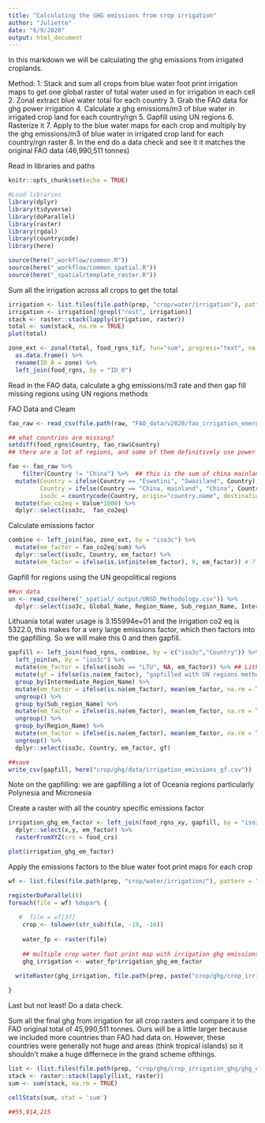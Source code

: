 ```yaml
---
title: "Calculating the GHG emissions from crop irrigation"
author: "Juliette"
date: "6/9/2020"
output: html_document
---
```


In this markdown we will be calculating the ghg emissions from irrigated croplands. 

Method:
1. Stack and sum all crops from blue water foot print irrigation maps to get one global raster of total water used in for irrigation in each cell
2. Zonal extract blue water total for each country
3. Grab the FAO data for ghg power irrigation
4. Calculate a ghg emissions/m3 of blue water in irrigated crop land for each country/rgn
5. Gapfill using UN regions
6. Rasterize it
7. Apply to the blue water maps for each crop and multiply by the ghg emissions/m3 of blue water in irrigated crop land for each country/rgn raster
8. In the end do a data check and see it it matches the original FAO data (46,990,511 tonnes)

Read in libraries and paths
```r
knitr::opts_chunk$set(echo = TRUE)

#Load libraries
library(dplyr)
library(tidyverse)
library(doParallel)
library(raster)
library(rgdal)
library(countrycode)
library(here)

source(here("_workflow/common.R"))
source(here("_workflow/common_spatial.R"))
source(here("_spatial/template_raster.R"))


```


Sum all the irrigation across all crops to get the total 
```r
irrigation <- list.files(file.path(prep, "crop/water/irrigation"), pattern = ".tif", full = TRUE)
irrigation <- irrigation[!grepl("rest", irrigation)]
stack <- raster::stack(lapply(irrigation, raster))
total <- sum(stack, na.rm = TRUE)
plot(total)

zone_ext <- zonal(total, food_rgns_tif, fun="sum", progress="text", na.rm=TRUE) %>% 
  as.data.frame() %>% 
  rename(ID_0 = zone) %>% 
  left_join(food_rgns, by = "ID_0")

```


Read in the FAO data, calculate a ghg emissions/m3 rate and then gap fill missing regions using UN regions methods

FAO Data and Cleam
```r
fao_raw <- read_csv(file.path(raw, "FAO_data/v2020/fao_irrigation_energy.csv"))

## what countries are missing?
setdiff(food_rgns$Country, fao_raw$Country)
## there are a lot of regions, and some of them definitively use power irrigation. This makes me belive that the missing countries are actually missing data, not missing because the data is 0

fao <- fao_raw %>% 
    filter(Country != "China") %>%  ## this is the sum of china mainland and islands, we separate it out
  mutate(Country = ifelse(Country == "Eswatini", "Swaziland", Country),
         Country = ifelse(Country == "China, mainland", "China", Country),
         iso3c = countrycode(Country, origin="country.name", destination = "iso3c"))%>% 
  mutate(fao_co2eq = Value*1000) %>% 
  dplyr::select(iso3c,  fao_co2eq)
```

Calculate emissions factor
```r
combine <- left_join(fao, zone_ext, by = "iso3c") %>% 
  mutate(em_factor = fao_co2eq/sum) %>% 
  dplyr::select(iso3c, Country, em_factor) %>% 
  mutate(em_factor = ifelse(is.infinite(em_factor), 0, em_factor)) # 7 countries with fao emissions data but we have no data on water usage. will make these 0 here because the water maps are what they are and it would be difficult to gapfil. They countries are all mostly small island countries 
```


Gapfill for regions using the UN geopolitical regions

```r
##un data
un <- read_csv(here("_spatial/_output/UNSD_Methodology.csv")) %>% 
  dplyr::select(iso3c, Global_Name, Region_Name, Sub_region_Name, Intermediate_Region_Name, Region_Name)
```

Lithuania total water usage is 3.155994e+01 and the irrigation co2 eq is 	5322.0, this makes for a very large emissions factor, which then factors into the gapfilling. So we will make this 0 and then gapfill.

```r
gapfill <- left_join(food_rgns, combine, by = c("iso3c","Country")) %>% 
  left_join(un, by = "iso3c") %>% 
  mutate(em_factor = ifelse(iso3c == "LTU", NA, em_factor)) %>% ## Lithuania's calculated emissions factor is crazy bigger than the other countries because of hte high fao reported emissions and the low water usage total from our maps. we will remove it for these calculations because it has large effects on other gapfilled countries and downstream
  mutate(gf = ifelse(is.na(em_factor), "gapfilled with UN regions method", NA)) %>% 
  group_by(Intermediate_Region_Name) %>% 
  mutate(em_factor = ifelse(is.na(em_factor), mean(em_factor, na.rm = TRUE), em_factor)) %>% 
  ungroup() %>% 
  group_by(Sub_region_Name) %>% 
  mutate(em_factor = ifelse(is.na(em_factor), mean(em_factor, na.rm = TRUE), em_factor)) %>% 
  ungroup() %>% 
  group_by(Region_Name) %>% 
  mutate(em_factor = ifelse(is.na(em_factor), mean(em_factor, na.rm = TRUE), em_factor)) %>% 
  ungroup() %>% 
  dplyr::select(iso3c, Country, em_factor, gf)

##save 
write_csv(gapfill, here("crop/ghg/data/irrigation_emissions_gf.csv"))
```

Note on the gapfilling: we are gapfilling a lot of Oceania regions particularly Polynesia and Micronesia

Create a raster with all the country specific emissions factor
```r
irrigation_ghg_em_factor <- left_join(food_rgns_xy, gapfill, by = "iso3c") %>% 
  dplyr::select(x,y, em_factor) %>% 
  rasterFromXYZ(crs = food_crs)

plot(irrigation_ghg_em_factor)
```

Apply the emissions factors to the blue water foot print maps for each crop
```r

wf <- list.files(file.path(prep, "crop/water/irrigation/"), pattern = ".tif", full = TRUE)

registerDoParallel(6)   
foreach(file = wf) %dopar% {
  
   #  file = wf[37]
    crop <- tolower(str_sub(file, -19, -16))
   
    water_fp <- raster(file)
    
    ## multiple crop water foot print map with irrigation ghg emissions raster
    ghg_irrigation <- water_fp*irrigation_ghg_em_factor

  writeRaster(ghg_irrigation, file.path(prep, paste("crop/ghg/crop_irrigation_ghg/ghg_emissions/", crop, ".tif", sep = "")),  format="GTiff", overwrite=TRUE)
 
}
```


Last but not least! Do a data check.

Sum all the final ghg from irrigation for all crop rasters and compare it to the FAO original total of 45,990,511 tonnes. Ours will be a little larger because we included more countries than FAO had data on. However, these countries were generally not huge and areas (think tropical islands) so it shouldn't make a huge differnece in the grand scheme ofthings.

```r
list <- (list.files(file.path(prep, "crop/ghg/crop_irrigation_ghg/ghg_emissions"), full = TRUE, pattern = ".tif") )
stack <- raster::stack(lapply(list, raster))
sum <- sum(stack, na.rm = TRUE)

cellStats(sum, stat = 'sum')

##55,914,215
```









